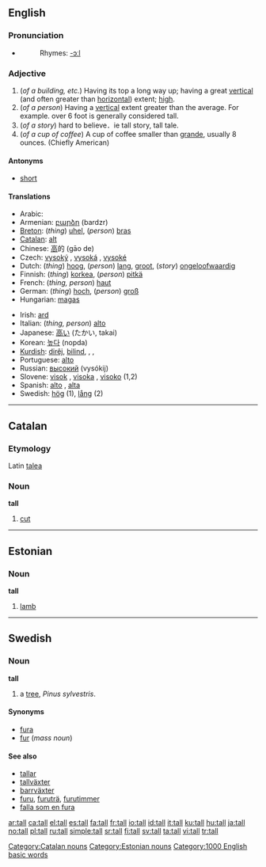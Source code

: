 {{see|tal|Tal}}

==English==

===Pronunciation===
*{{audio|en-us-tall.ogg|Audio (US)}}
*:Rhymes: [[Rhymes:English:-ɔːl|-ɔːl]]

===Adjective===
{{en-adj|er}}

#(''of a building, etc.'') Having its top a long way up; having a great [[vertical]] (and often greater than [[horizontal]]) extent; [[high]].
#(''of a person'') Having a [[vertical]] extent greater than the average. For example. over 6 foot is generally considered tall.
# (''of a story'') hard to believe．ie tall story, tall tale.
# (''of a cup of coffee'') A cup of coffee smaller than [[grande]], usually 8 ounces. (Chiefly American)

==== Antonyms ====
*[[short]]

====Translations====
{{top}}
*Arabic: {{ARchar|[[طويل]]}} {{Unicode|(ʈawí:l)}}
*Armenian: [[բարձր]] (bardzr)
*[[Breton]]: (''thing'') [[uhel]], (''person'') [[bras]]
*[[Catalan]]: [[alt]]
*Chinese: [[高]]的 (gāo de)
*Czech: [[vysoký]] {{m}}, [[vysoká]] {{f}}, [[vysoké]] {{n}}
*Dutch: (''thing'') [[hoog]], (''person'') [[lang]], [[groot]], (''story'') [[ongeloofwaardig]]
*Finnish: (''thing'') [[korkea]], (''person'') [[pitkä]]
*French: (''thing, person'') [[haut]]
*German: (''thing'') [[hoch]], (''person'') [[groß]]
*Hungarian: [[magas]]
{{mid}}
*Irish: [[ard]]
*Italian: (''thing, person'') [[alto]]
*Japanese: [[高い]] (たかい, takai)
*Korean: [[높다]] (nopda)
*[[Kurdish]]: [[dirêj]], [[bilind]], {{KUchar|[[درێژ]]}}, {{KUchar|[[باڵا به‌رز]]}}, {{KUchar|[[باڵا هه‌ڵچوو]]}}
*Portuguese: [[alto]]
*Russian: [[высокий]] (vysókij)
*Slovene: [[visok]] {{m}}, [[visoka]] {{f}}, [[visoko]] {{n}} (1,2)
*Spanish: [[alto]] {{m}}, [[alta]] {{f}}
*Swedish: [[hög]] (1), [[lång]] (2)
{{bottom}}


----

==Catalan==
===Etymology===
Latin [[talea]]
===Noun===
'''tall'''

# [[cut]]

[[Category:Catalan nouns]]


----

==Estonian==
===Noun===
'''tall'''

# [[lamb]]

[[Category:Estonian nouns]]


----

==Swedish==
===Noun===
'''tall'''

#a [[tree]], ''Pinus sylvestris''. 

====Synonyms====
*[[fura]]
*[[fur]] (''mass noun'')

====See also====
*[[tallar]]
*[[tallväxter]]
*[[barrväxter]]
*[[furu]], [[furuträ]], [[furutimmer]]
*[[falla som en fura]]

[[Category:1000 English basic words]]

[[ar:tall]]
[[ca:tall]]
[[el:tall]]
[[es:tall]]
[[fa:tall]]
[[fr:tall]]
[[io:tall]]
[[id:tall]]
[[it:tall]]
[[ku:tall]]
[[hu:tall]]
[[ja:tall]]
[[no:tall]]
[[pl:tall]]
[[ru:tall]]
[[simple:tall]]
[[sr:tall]]
[[fi:tall]]
[[sv:tall]]
[[ta:tall]]
[[vi:tall]]
[[tr:tall]]